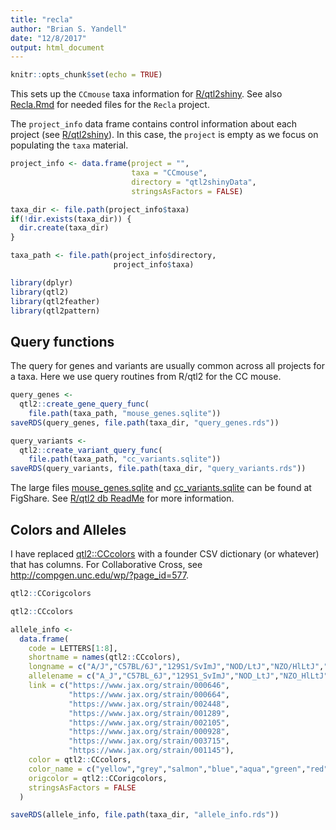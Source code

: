 ```yaml
---
title: "recla"
author: "Brian S. Yandell"
date: "12/8/2017"
output: html_document
---
```


```r
knitr::opts_chunk$set(echo = TRUE)
```

This sets up the `CCmouse` taxa information for [R/qtl2shiny](https://github.com/byandell/qtl2shiny).
See also [Recla.Rmd](https://github.com/byandell/qtl2shiny/blob/master/inst/doc/Recla.Rmd) for needed files for the `Recla` project.

The `project_info` data frame contains control information about each project (see [R/qtl2shiny](https://github.com/byandell/qtl2shiny)). In this case, the `project` is empty as we focus on populating the `taxa` material.

```r
project_info <- data.frame(project = "",
                           taxa = "CCmouse",
                           directory = "qtl2shinyData",
                           stringsAsFactors = FALSE)
```

```r
taxa_dir <- file.path(project_info$taxa)
if(!dir.exists(taxa_dir)) {
  dir.create(taxa_dir)
}
```

```r
taxa_path <- file.path(project_info$directory,
                       project_info$taxa)
```

```r
library(dplyr)
library(qtl2)
library(qtl2feather)
library(qtl2pattern)
```

## Query functions

The query for genes and variants are usually common across all projects for a taxa.
Here we use query routines from R/qtl2 for the CC mouse.

```r
query_genes <- 
  qtl2::create_gene_query_func(
    file.path(taxa_path, "mouse_genes.sqlite"))
saveRDS(query_genes, file.path(taxa_dir, "query_genes.rds"))
```

```r
query_variants <- 
  qtl2::create_variant_query_func(
    file.path(taxa_path, "cc_variants.sqlite"))
saveRDS(query_variants, file.path(taxa_dir, "query_variants.rds"))
```

The large files [mouse_genes.sqlite](https://figshare.com/articles/SQLite_database_with_MGI_mouse_gene_annotations_from_Mouse_Genome_Informatics_MGI_at_The_Jackson_Laboratory/5286019) and [cc_variants.sqlite](https://figshare.com/articles/SQLite_database_of_variants_in_Collaborative_Cross_founder_mouse_strains/5280229) can be found at FigShare. See [R/qtl2 db ReadMe](https://github.com/rqtl/qtl2db/blob/master/ReadMe.md) for more information.

## Colors and Alleles

I have replaced [qtl2::CCcolors](http://kbroman.org/qtl2/assets/vignettes/user_guide.html#qtl_analysis_in_diversity_outbred_mice) with a founder CSV dictionary (or whatever) that has columns.
For Collaborative Cross, see <http://compgen.unc.edu/wp/?page_id=577>.

```r
qtl2::CCorigcolors
```

```r
qtl2::CCcolors
```

```r
allele_info <- 
  data.frame(
    code = LETTERS[1:8],
    shortname = names(qtl2::CCcolors),
    longname = c("A/J","C57BL/6J","129S1/SvImJ","NOD/LtJ","NZO/HlLtJ","CAST/EiJ","PWK/PhJ","WSB/EiJ"),
    allelename = c("A_J","C57BL_6J","129S1_SvImJ","NOD_LtJ","NZO_HlLtJ","CAST_EiJ","PWK_PhJ","WSB_EiJ"),
    link = c("https://www.jax.org/strain/000646",
             "https://www.jax.org/strain/000664",
             "https://www.jax.org/strain/002448",
             "https://www.jax.org/strain/001289",
             "https://www.jax.org/strain/002105",
             "https://www.jax.org/strain/000928",
             "https://www.jax.org/strain/003715",
             "https://www.jax.org/strain/001145"),
    color = qtl2::CCcolors,
    color_name = c("yellow","grey","salmon","blue","aqua","green","red","purple"),
    origcolor = qtl2::CCorigcolors,
    stringsAsFactors = FALSE
  )
```

```r
saveRDS(allele_info, file.path(taxa_dir, "allele_info.rds"))
```


